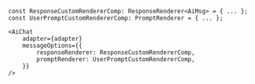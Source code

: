 ```tsx
const ResponseCustomRendererComp: ResponseRenderer<AiMsg> = { ... };
const UserPromptCustomRendererComp: PromptRenderer = { ... };
```

```tsx
<AiChat
    adapter={adapter}
    messageOptions={{
        responseRenderer: ResponseCustomRendererComp,
        promptRenderer: UserPromptCustomRendererComp,
    }}
/>
```
